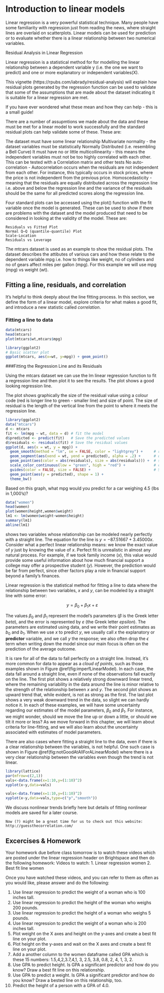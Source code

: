 # Introduction to linear models


Linear regression is a very powerful statistical technique.
Many people have some familiarity with regression just from reading the news, where straight lines are overlaid on scatterplots.
Linear models can be used for prediction or to evaluate whether there is a linear relationship between two numerical variables.

Residual Analysis in Linear Regression

Linear regression is a statistical method for for modelling the linear relationship between a dependent variable y (i.e. the one we want to predict) and one or more explanatory or independent variables(X).

This vignette (https://rpubs.com/iabrady/residual-analysis) will explain how residual plots generated by the regression function can be used to validate that some of the assumptions that are made about the dataset indicating it is suitable for a linear regression are met.

If you have ever wondered what these mean and how they can help - this is a small guide!

There are a number of assupmtions we made about the data and these must be met for a linear model to work successfully and the standard residual plots can help validate some of these. These are:

The dataset must have some linear relationship
Multivariate normality - the dataset variables must be statistically Normally Distributed (i.e. resembling a Bell Curve)
It must have no or little multicollinearity - this means the independent variables must not be too highly correlated with each other. This can be tested with a Correlation matrix and other tests
No auto-correlation - Autocorrelation occurs when the residuals are not independent from each other. For instance, this typically occurs in stock prices, where the price is not independent from the previous price.
Homoscedasticity - meaning that the residuals are equally distributed across the regression line i.e. above and below the regression line and the variance of the residuals should be the same for all predicted scores along the regression line.

Four standard plots can be accessed using the plot() function with the fit variable once the model is generated. These can be used to show if there are problems with the dataset and the model produced that need to be considered in looking at the validity of the model. These are:

    Residuals vs Fitted Plot
    Normal Q–Q (quantile-quantile) Plot
    Scale-Location
    Residuals vs Leverage

The mtcars dataset is used as an example to show the residual plots. The dataset describes the attibutes of various cars and how these relate to the dependent variable mpg i.e. how to things like weight, no of cylinders and no of gears affect miles per gallon (mpg). For this example we will use mpg (mpg) vs weight (wt).


## Fitting a line, residuals, and correlation

It's helpful to think deeply about the line fitting process.
In this section, we define the form of a linear model, explore criteria for what makes a good fit, and introduce a new statistic called *correlation*.

### Fitting a line to data

```r
data(mtcars)
head(mtcars)
plot(mtcars$wt,mtcars$mpg)
```

```r
library(ggplot2)
# Basic scatter plot
ggplot(mtcars, aes(x=wt, y=mpg)) + geom_point()
```
###Fitting the Regression Line and its Residuals

Using the mtcars dataset we can use the lm linear regression function to fit a regression line and then plot it to see the results. The plot shows a good looking regression line.

The plot shows graphically the size of the residual value using a colour code (red is longer line to green - smaller line) and size of point. The size of residual is the length of the vertical line from the point to where it meets the regression line.
```r
library(ggplot2)
data("mtcars")
d <- mtcars
fit <- lm(mpg ~ wt, data = d) # fit the model
d$predicted <- predict(fit)   # Save the predicted values
d$residuals <- residuals(fit) # Save the residual values
ggplot(d, aes(x = wt, y = mpg)) +
  geom_smooth(method = "lm", se = FALSE, color = "lightgrey") +     # regression line  
  geom_segment(aes(xend = wt, yend = predicted), alpha = .2) +      # draw line from point to line
  geom_point(aes(color = abs(residuals), size = abs(residuals))) +  # size of the points
  scale_color_continuous(low = "green", high = "red") +             # colour of the points mapped to residual size - green smaller, red larger
  guides(color = FALSE, size = FALSE) +                             # Size legend removed
  geom_point(aes(y = predicted), shape = 1) +
  theme_bw()
```

Based on this graph, what mpg would you predict for a car weighing 4.5 (lbs in 1,000's)?

```r
data("women")
head(women)
plot(women$height,women$weight)
lm1 <- lm(women$weight~women$height)
summary(lm1)
abline(lm1)
```

shows two variables whose relationship can be modeled nearly perfectly with a straight line.
The equation for the line is $y = -87.51667 + 3.45000 x$.
Consider what a perfect linear relationship means: we know the exact value of $y$ just by knowing the value of $x$.
Perfect fit is unrealistic in almost any natural process.
For example, if we took family income ($x$), this value would provide some useful information about how much financial support a college may offer a prospective student ($y$).
However, the prediction would be far from perfect, since other factors play a role in financial support beyond a family's finances.

Linear regression is the statistical method for fitting a line to data where the relationship between two variables, $x$ and $y$, can be modeled by a straight line with some error:

$$ y = \beta_0 + \beta_1x + \varepsilon$$

The values $\beta_0$ and $\beta_1$ represent the model's parameters ($\beta$ is the Greek letter *beta*), and the error is represented by $\varepsilon$ (the Greek letter *epsilon*).
The parameters are estimated using data, and we write their point estimates as $b_0$ and $b_1$.
When we use $x$ to predict $y$, we usually call $x$ the explanatory or **predictor** variable, and we call $y$ the response; we also often drop the $\epsilon$ term when writing down the model since our main focus is often on the prediction of the average outcome.

It is rare for all of the data to fall perfectly on a straight line.
Instead, it's more common for data to appear as a *cloud of points*, such as those examples shown in Figure \@ref(fig:imperfLinearModel).
In each case, the data fall around a straight line, even if none of the observations fall exactly on the line.
The first plot shows a relatively strong downward linear trend, where the remaining variability in the data around the line is minor relative to the strength of the relationship between $x$ and $y$.
The second plot shows an upward trend that, while evident, is not as strong as the first.
The last plot shows a very weak downward trend in the data, so slight we can hardly notice it.
In each of these examples, we will have some uncertainty regarding our estimates of the model parameters, $\beta_0$ and $\beta_1$.
For instance, we might wonder, should we move the line up or down a little, or should we tilt it more or less?
As we move forward in this chapter, we will learn about criteria for line-fitting, and we will also learn about the uncertainty associated with estimates of model parameters.

There are also cases where fitting a straight line to the data, even if there is a clear relationship between the variables, is not helpful.
One such case is shown in Figure \@ref(fig:notGoodAtAllForALinearModel) where there is a very clear relationship between the variables even though the trend is not linear.

```r
library(lattice)
par(mfrow=c(2,1)) 
vals<-data.frame(x=1:10,y=(1:10)^2)
xyplot(x~y,data=vals)

vals<-data.frame(x=1:10,y=(1:10)^2)
xyplot(x~y,data=vals,type=c("p","smooth"))
```

We discuss nonlinear trends briefly here but details of fitting nonlinear models are saved for a later course.


```marginfigure
Now (?) might be a great time for us to check out this website: http://guessthecorrelation.com/
```

## Excercises & Homework
Your homework due before class tomorrow is to watch these videos which are posted under the linear regression header on Brightspace and then do the following homework:
Videos to watch:
1. Linear regression women
2. Best fit line women

Once you have watched these videos, and you can refer to them as often as you would like, please answer and do the following:

1. Use linear regression to predict the weight of a woman who is 100 inches tall.
2. Use linear regression to predict the height of the woman who weighs 200 pounds.
3. Use linear regression to predict the height of a woman who weighs 5 pounds.
4. Use linear regression to predict the weight of a woman who is 200 inches tall.
5. Plot weight on the X axes and height on the y-axes and create a best fit line on your plot.
6. Plot height on the y-axes and wait on the X axes and create a best fit line on your plot.
7. Add a another column to the women dataframe called GPA which is these 15 numbers: 1.5,4,2,3.7,4,1, 3, 2.5, 3.8, 0.8, 2, 4, 1, 3, 2.
8. Use GPA to predict height. Is GPA a significant predictor and how do you know? Draw a best fit line on this relationship.
9. Use GPA to predict a weight. Is GPA a significant predictor and how do you know? Draw a bested line on this relationship, too.
10. Predict the height of a person with a GPA of 4.0.
